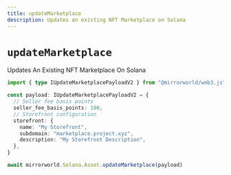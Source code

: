 ```yaml
---
title: updateMarketplace
description: Updates an existing NFT Marketplace on Solana
---
```


# `updateMarketplace`

Updates An Existing NFT Marketplace On Solana

```ts
import { type IUpdateMarketplacePayloadV2 } from "@mirrorworld/web3.js"

const payload: IUpdateMarketplacePayloadV2 = {
  // Seller fee basis points
  seller_fee_basis_points: 100,
  // Storefront configuration
  storefront: {
    name: "My Storefront",
    subdomain: "marketplace.project.xyz",
    description: "My Storefront Description",
  },
}

await mirrorworld.Solana.Asset.updateMarketplace(payload)
```
